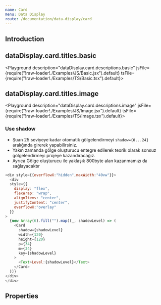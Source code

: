 ```yaml
---
name: Card
menu: Data Display
route: /documentation/data-display/card
---
```




## Introduction


## dataDisplay.card.titles.basic

<Playground description="dataDisplay.card.descriptions.basic" jsFile={require("!raw-loader!./Examples/JS/Basic.jsx").default} tsFile={require("!raw-loader!./Examples/TS/Basic.tsx").default}>
<div style={{display:"flex",justifyContent:"center"}}>
  <div style={{maxWidth:320,}}>
  <BasicCard/>
  </div>
</div>
</Playground>



## dataDisplay.card.titles.image

<Playground description="dataDisplay.card.descriptions.image" jsFile={require("!raw-loader!./Examples/JS/Image.jsx").default} tsFile={require("!raw-loader!./Examples/TS/Image.tsx").default}>
<div style={{display:"flex",justifyContent:"center"}}>
  <div style={{maxWidth:320,}}>
  <ImageCard/>
  </div>
</div>
</Playground>




### Use shadow

- Şuan 25 seviyeye kadar otomatik gölgelendirmeyi `shadow={0...24}` aralığında girerek yapabilirsiniz.
- Yakın zamanda gölge oluşturucu entegre edilerek teorik olarak sonsuz gölgelendirmeyi projeye kazandıracağız.
- Ayrıca Gölge oluşturucu ile yaklaşık 800byte alan kazanmamızı da sağlayacaktır

```js live=true column=true
<div style={{overflowX:"hidden",maxWidth:"40vw"}}>
  <div
  style={{
    display: "flex",
    flexWrap: "wrap",
    alignItems: "center",
    justifyContent: "center",
    overflowX:"overlay"
  }}
>
  {new Array(6).fill("").map((_, shadowLevel) => (
    <Card
      shadow={shadowLevel}
      width={120}
      height={120}
      p={34}
      m={34}
      key={shadowLevel}
    >
      <Text>Level:{shadowLevel}</Text>
    </Card>
  ))}
</div>
</div>
```

## Properties

<Props of={Card} />
